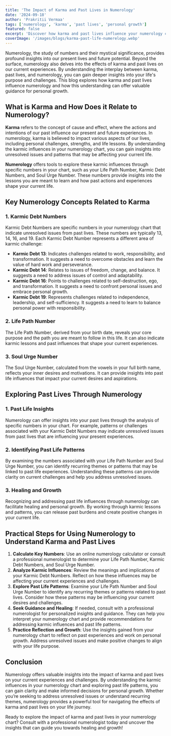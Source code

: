 ---
title: 'The Impact of Karma and Past Lives in Numerology'
date: '2024-09-18'
author: 'Prakritii Vermaa'
tags: ['numerology', 'karma', 'past lives', 'personal growth']
featured: false
excerpt: 'Discover how karma and past lives influence your numerology chart and how understanding these influences can guide your personal growth.'
coverImage: '/images/blogs/karma-past-life-numerelogy.webp'
---

Numerology, the study of numbers and their mystical significance, provides profound insights into our present lives and future potential. Beyond the surface, numerology also delves into the effects of karma and past lives on our current experiences. By understanding the interplay between karma, past lives, and numerology, you can gain deeper insights into your life's purpose and challenges. This blog explores how karma and past lives influence numerology and how this understanding can offer valuable guidance for personal growth.

## What is Karma and How Does it Relate to Numerology?

**Karma** refers to the concept of cause and effect, where the actions and intentions of our past influence our present and future experiences. In numerology, karma is believed to impact various aspects of our lives, including personal challenges, strengths, and life lessons. By understanding the karmic influences in your numerology chart, you can gain insights into unresolved issues and patterns that may be affecting your current life.

**Numerology** offers tools to explore these karmic influences through specific numbers in your chart, such as your Life Path Number, Karmic Debt Numbers, and Soul Urge Number. These numbers provide insights into the lessons you are meant to learn and how past actions and experiences shape your current life.

## Key Numerology Concepts Related to Karma

### 1. Karmic Debt Numbers

Karmic Debt Numbers are specific numbers in your numerology chart that indicate unresolved issues from past lives. These numbers are typically 13, 14, 16, and 19. Each Karmic Debt Number represents a different area of karmic challenge:

- **Karmic Debt 13**: Indicates challenges related to work, responsibility, and transformation. It suggests a need to overcome obstacles and learn the value of hard work and perseverance.
- **Karmic Debt 14**: Relates to issues of freedom, change, and balance. It suggests a need to address issues of control and adaptability.
- **Karmic Debt 16**: Points to challenges related to self-destruction, ego, and transformation. It suggests a need to confront personal issues and embrace personal growth.
- **Karmic Debt 19**: Represents challenges related to independence, leadership, and self-sufficiency. It suggests a need to learn to balance personal power with responsibility.

### 2. Life Path Number

The Life Path Number, derived from your birth date, reveals your core purpose and the path you are meant to follow in this life. It can also indicate karmic lessons and past influences that shape your current experiences.

### 3. Soul Urge Number

The Soul Urge Number, calculated from the vowels in your full birth name, reflects your inner desires and motivations. It can provide insights into past life influences that impact your current desires and aspirations.

## Exploring Past Lives Through Numerology

### 1. Past Life Insights

Numerology can offer insights into your past lives through the analysis of specific numbers in your chart. For example, patterns or challenges associated with your Karmic Debt Numbers may indicate unresolved issues from past lives that are influencing your present experiences.

### 2. Identifying Past Life Patterns

By examining the numbers associated with your Life Path Number and Soul Urge Number, you can identify recurring themes or patterns that may be linked to past life experiences. Understanding these patterns can provide clarity on current challenges and help you address unresolved issues.

### 3. Healing and Growth

Recognizing and addressing past life influences through numerology can facilitate healing and personal growth. By working through karmic lessons and patterns, you can release past burdens and create positive changes in your current life.

## Practical Steps for Using Numerology to Understand Karma and Past Lives

1. **Calculate Key Numbers**: Use an online numerology calculator or consult a professional numerologist to determine your Life Path Number, Karmic Debt Numbers, and Soul Urge Number.
2. **Analyze Karmic Influences**: Review the meanings and implications of your Karmic Debt Numbers. Reflect on how these influences may be affecting your current experiences and challenges.
3. **Explore Past Life Patterns**: Examine your Life Path Number and Soul Urge Number to identify any recurring themes or patterns related to past lives. Consider how these patterns may be influencing your current desires and challenges.
4. **Seek Guidance and Healing**: If needed, consult with a professional numerologist for personalized insights and guidance. They can help you interpret your numerology chart and provide recommendations for addressing karmic influences and past life patterns.
5. **Practice Reflection and Growth**: Use the insights gained from your numerology chart to reflect on past experiences and work on personal growth. Address unresolved issues and make positive changes to align with your life purpose.

## Conclusion

Numerology offers valuable insights into the impact of karma and past lives on your current experiences and challenges. By understanding the karmic influences in your numerology chart and exploring past life patterns, you can gain clarity and make informed decisions for personal growth. Whether you’re seeking to address unresolved issues or understand recurring themes, numerology provides a powerful tool for navigating the effects of karma and past lives on your life journey.

Ready to explore the impact of karma and past lives in your numerology chart? Consult with a professional numerologist today and uncover the insights that can guide you towards healing and growth!
